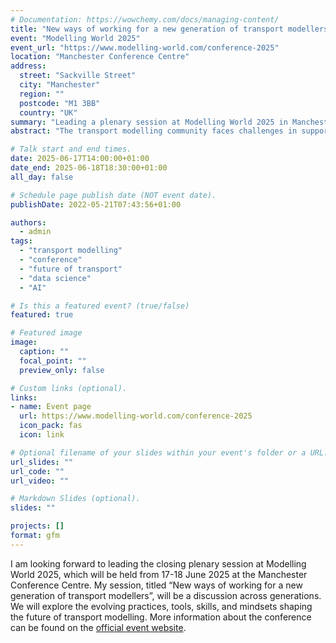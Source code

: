 ```yaml
---
# Documentation: https://wowchemy.com/docs/managing-content/
title: "New ways of working for a new generation of transport modellers"
event: "Modelling World 2025"
event_url: "https://www.modelling-world.com/conference-2025"
location: "Manchester Conference Centre"
address:
  street: "Sackville Street"
  city: "Manchester"
  region: ""
  postcode: "M1 3BB"
  country: "UK"
summary: "Leading a plenary session at Modelling World 2025 in Manchester, discussing the evolving practices, tools, skills, and mindsets for the next generation of transport modellers."
abstract: "The transport modelling community faces challenges in supporting an Integrated National Transport Strategy that prioritizes people and integrated solutions. Modelling World 2025 will explore key questions around model integration, enhancing existing approaches, data adequacy, the role of AI, vision-led planning under the revised NPPF, and the contribution of open data/source models. Prof Robin Lovelace will lead a closing plenary session titled 'New ways of working for a new generation of transport modellers'. This session will delve into the evolving practices, tools, skills, and mindsets shaping the future of transport modelling, addressing how the current generation of modellers needs to adapt, the role of AI in forecasting, the sufficiency of visualisation and data science, methods for evaluating model realism, and the importance of bold scenarios for substantial change."

# Talk start and end times.
date: 2025-06-17T14:00:00+01:00
date_end: 2025-06-18T18:30:00+01:00
all_day: false

# Schedule page publish date (NOT event date).
publishDate: 2022-05-21T07:43:56+01:00

authors:
  - admin
tags:
  - "transport modelling"
  - "conference"
  - "future of transport"
  - "data science"
  - "AI"

# Is this a featured event? (true/false)
featured: true

# Featured image
image:
  caption: ""
  focal_point: ""
  preview_only: false

# Custom links (optional).
links:
- name: Event page
  url: https://www.modelling-world.com/conference-2025
  icon_pack: fas
  icon: link

# Optional filename of your slides within your event's folder or a URL.
url_slides: ""
url_code: ""
url_video: ""

# Markdown Slides (optional).
slides: ""

projects: []
format: gfm
---
```


I am looking forward to leading the closing plenary session at Modelling World 2025, which will be held from 17-18 June 2025 at the Manchester Conference Centre.
My session, titled "New ways of working for a new generation of transport modellers", will be a discussion across generations.
We will explore the evolving practices, tools, skills, and mindsets shaping the future of transport modelling.
More information about the conference can be found on the [official event website](https://www.modelling-world.com/conference-2025).

<!-- Social media:

Short version for Twitter:

I will be leading a plenary session at Modelling World 2025 in Manchester, discussing the evolving practices, tools, skills, and mindsets for the next generation of transport modellers. More info: https://www.modelling-world.com/conference-2025 #ModellingWorld2025 #TransportModelling

Longer version for LinkedIn:

I am excited to announce that I will be leading a plenary session at Modelling World 2025 in Manchester, where we will explore the evolving practices, tools, skills, and mindsets for the next generation of transport modellers. This session will address how the current generation of modellers needs to adapt, the role of AI in forecasting, the sufficiency of visualisation and data science, methods for evaluating model realism, and the importance of bold scenarios for substantial change. Join us for this insightful discussion! More info: https://www.modelling-world.com/conference-2025 #ModellingWorld2025 #TransportModelling


-->

